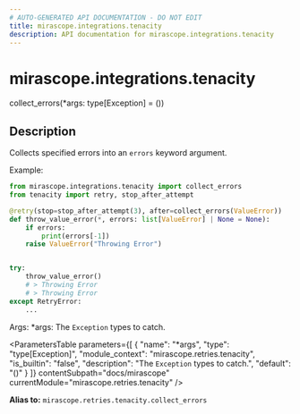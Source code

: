 ```yaml
---
# AUTO-GENERATED API DOCUMENTATION - DO NOT EDIT
title: mirascope.integrations.tenacity
description: API documentation for mirascope.integrations.tenacity
---
```


# mirascope.integrations.tenacity

<ApiType type="Alias" />

<ApiSignature>
collect_errors(*args: type[Exception] = ())
</ApiSignature>

## Description

Collects specified errors into an `errors` keyword argument.

Example:

```python
from mirascope.integrations.tenacity import collect_errors
from tenacity import retry, stop_after_attempt

@retry(stop=stop_after_attempt(3), after=collect_errors(ValueError))
def throw_value_error(*, errors: list[ValueError] | None = None):
    if errors:
        print(errors[-1])
    raise ValueError("Throwing Error")


try:
    throw_value_error()
    # > Throwing Error
    # > Throwing Error
except RetryError:
    ...
```

Args:
    *args: The `Exception` types to catch.

<ParametersTable
  parameters={[
  {
    "name": "*args",
    "type": "type[Exception]",
    "module_context": "mirascope.retries.tenacity",
    "is_builtin": "false",
    "description": "The `Exception` types to catch.",
    "default": "()"
  }
]}
  contentSubpath="docs/mirascope"
  currentModule="mirascope.retries.tenacity"
/>

<ReturnType
  type="Callable[[RetryCallState], None]"
  moduleContext="collections.abc"
  isBuiltin={false}
  contentSubpath="docs/mirascope"
  currentModule="mirascope.retries.tenacity"
/>


**Alias to:** `mirascope.retries.tenacity.collect_errors`

